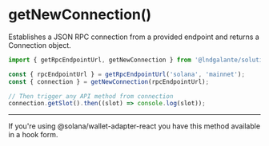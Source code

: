 
# getNewConnection()

Establishes a JSON RPC connection from a provided endpoint and returns a Connection object.

```typescript
import { getRpcEndpointUrl, getNewConnection } from '@lndgalante/solutils';

const { rpcEndpointUrl } = getRpcEndpointUrl('solana', 'mainnet');
const { connection } = getNewConnection(rpcEndpointUrl);

// Then trigger any API method from connection
connection.getSlot().then((slot) => console.log(slot));
```

---

<Callout type='warning' emoji='⚠️'>
  If you're using @solana/wallet-adapter-react you have this method available in a hook form.
</Callout>
